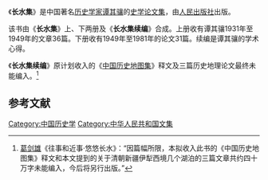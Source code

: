 《'''长水集'''》是中国著名[[历史学家|历史学家]][[谭其骧|谭其骧]]的[[史学|史学]][[论文集|论文集]]，由[[人民出版社|人民出版社]]出版。

该书由《'''长水集'''》上、下两册及《'''长水集续编'''》合成。上册收有谭其骧1931年至1949年的文章36篇。下册收有1949年至1981年的论文31篇。续编是谭其骧的学术心得。

《'''长水集续编'''》原计划收入的《[[中国历史地图集|中国历史地图集]]》释文及三篇历史地理论文最终未能编入。<ref>[[葛剑雄|葛剑雄]]《往事和近事·悠悠长水》：“因篇幅所限，本拟收入此书的《中国历史地图集》释文和本文提到的关于清朝新疆伊犁西境几个湖泊的三篇文章共约四十万字未能编入，今后将另行出版。”</ref>

== 参考文献 ==
{{Reflist}}

{{Pub-stub}}
[[Category:中国历史学|Category:中国历史学]]
[[Category:中华人民共和国文集|Category:中华人民共和国文集]]